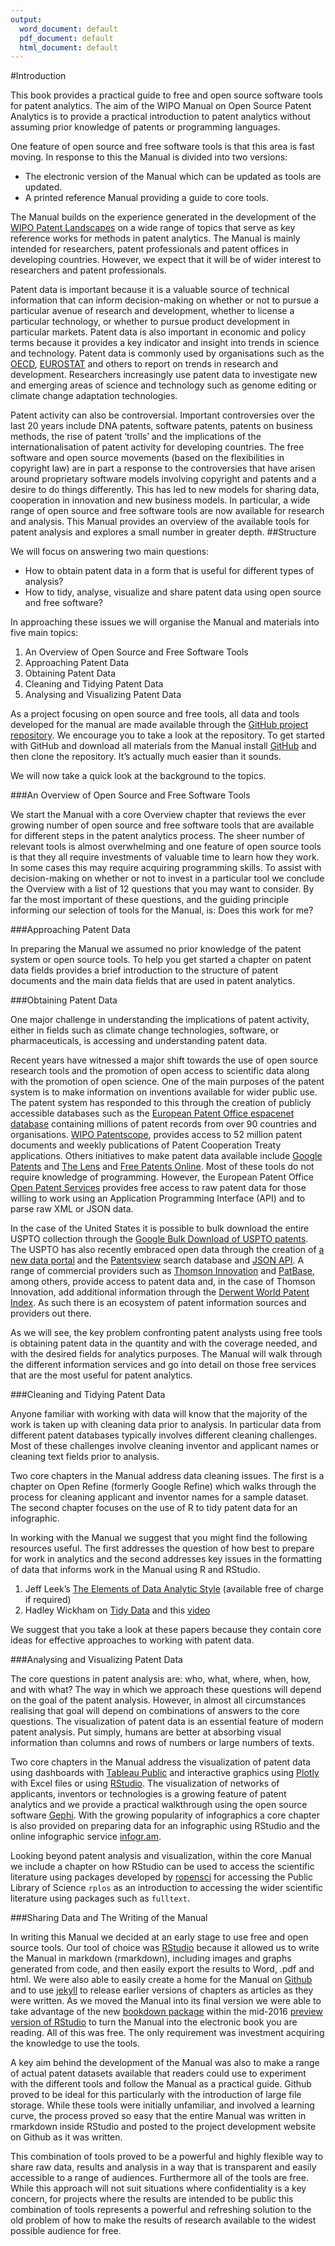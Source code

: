 ```yaml
---
output:
  word_document: default
  pdf_document: default
  html_document: default
---
```

#Introduction

This book provides a practical guide to free and open source software tools for patent analytics. The aim of the WIPO Manual on Open Source Patent Analytics is to provide a practical introduction to patent analytics without assuming prior knowledge of patents or programming languages. 

One feature of open source and free software tools is that this area is fast moving. In response to this the Manual is divided into two versions:

- The electronic version of the Manual which can be updated as tools are updated.
- A printed reference Manual providing a guide to core tools.

The Manual builds on the experience generated in the development of the [WIPO Patent Landscapes](http://www.wipo.int/patentscope/en/programs/patent_landscapes/) on a wide range of topics that serve as key reference works for methods in patent analytics. The Manual is mainly intended for researchers, patent professionals and patent offices in developing countries. However, we expect that it will be of wider interest to researchers and patent professionals. 

Patent data is important because it is a valuable source of technical information that can inform decision-making on whether or not to pursue a particular avenue of research and development, whether to license a particular technology, or whether to pursue product development in particular markets. Patent data is also important in economic and policy terms because it provides a key indicator and insight into trends in science and technology. Patent data is commonly used by organisations such as the [OECD](http://www.oecd.org/sti/inno/oecdpatentdatabases.htm), [EUROSTAT](http://ec.europa.eu/eurostat/statistics-explained/index.php/Patent_statistics) and others to report on trends in research and development. Researchers increasingly use patent data to investigate new and emerging areas of science and technology such as genome editing or climate change adaptation technologies. 

Patent activity can also be controversial. Important controversies over the last 20 years include DNA patents, software patents, patents on business methods, the rise of patent 'trolls' and the implications of the internationalisation of patent activity for developing countries. The free software and open source movements (based on the flexibilities in copyright law) are in part a response to the controversies that have arisen around proprietary software models involving copyright and patents and a desire to do things differently. This has led to new models for sharing data, cooperation in innovation and new business models. In particular, a wide range of open source and free software tools are now available for research and analysis. This Manual provides an overview of the available tools for patent analysis and explores a small number in greater depth. 
##Structure

We will focus on answering two main questions: 

- How to obtain patent data in a form that is useful for different types of analysis?
- How to tidy, analyse, visualize and share patent data using open source and free software?

In approaching these issues we will organise the Manual and materials into five main topics:

1. An Overview of Open Source and Free Software Tools
2. Approaching Patent Data
3. Obtaining Patent Data
4. Cleaning and Tidying Patent Data
5. Analysing and Visualizing Patent Data

As a project focusing on open source and free tools, all data and tools developed for the manual are made available through the [GitHub project repository](https://github.com/wipo-analytics/opensource-patent-analytics). We encourage you to take a look at the repository. To get started with GitHub and download all materials from the Manual install [GitHub](https://github.com) and then clone the repository. It's actually much easier than it sounds. 

We will now take a quick look at the background to the topics. 

###An Overview of Open Source and Free Software Tools

We start the Manual with a core Overview chapter that reviews the ever growing number of open source and free software tools that are available for different steps in the patent analytics process. The sheer number of relevant tools is almost overwhelming and one feature of open source tools is that they all require investments of valuable time to learn how they work. In some cases this may require acquiring programming skills. To assist with decision-making on whether or not to invest in a particular tool we conclude the Overview with a list of 12 questions that you may want to consider. By far the most important of these questions, and the guiding principle informing our selection of tools for the Manual, is: Does this work for me?

###Approaching Patent Data

In preparing the Manual we assumed no prior knowledge of the patent system or open source tools. To help you get started a chapter on patent data fields provides a brief introduction to the structure of patent documents and the main data fields that are used in patent analytics. 

###Obtaining Patent Data

One major challenge in understanding the implications of patent activity, either in fields such as climate change technologies, software, or pharmaceuticals, is accessing and understanding patent data. 

Recent years have witnessed a major shift towards the use of open source research tools and the promotion of open access to scientific data along with the promotion of open science. One of the main purposes of the patent system is to make information on inventions available for wider public use. The patent system has responded to this through the creation of publicly accessible databases such as the [European Patent Office espacenet database](http://worldwide.espacenet.com/?locale=en_EP) containing millions of patent records from over 90 countries and organisations. [WIPO Patentscope](https://patentscope.wipo.int/search/en/search.jsf), provides access to 52 million patent documents and weekly publications of Patent Cooperation Treaty applications. Others initiatives to make patent data available include [Google Patents](https://www.google.co.uk/url?sa=t&rct=j&q=&esrc=s&source=web&cd=1&ved=0CCIQFjAA&url=http%3A%2F%2Fwww.google.com%2Fpatents&ei=7LFIVeyiIInmau2rgMgL&usg=AFQjCNG_XlAI_9dSaH28NeN5O6bXJSSuSw&sig2=lgFU0x6MQCnaWZBXgPYDAA&bvm=bv.92291466,d.d2s) and [The Lens](http://www.lens.org/lens/) and [Free Patents Online](http://www.freepatentsonline.com). Most of these tools do not require knowledge of programming. However, the European Patent Office [Open Patent Services](http://www.epo.org/searching-for-patents/technical/espacenet/ops.html) provides free access to raw patent data for those willing to work using an Application Programming Interface (API) and to parse raw XML or JSON data.   

In the case of the United States it is possible to bulk download the entire USPTO collection through the [Google Bulk Download of USPTO patents](https://www.google.com/googlebooks/uspto.html). The USPTO has also recently embraced open data through the creation of [a new data portal](http://www.uspto.gov/learning-and-resources/open-data-and-mobility) and the [Patentsview](http://www.patentsview.org/web/) search database and [JSON API](http://www.patentsview.org/api/doc.html). A range of commercial providers such as [Thomson Innovation](http://info.thomsoninnovation.com) and [PatBase](https://www.patbase.com/login.asp), among others, provide access to patent data and, in the case of Thomson Innovation, add additional information through the [Derwent World Patent Index](http://thomsonreuters.com/en/products-services/intellectual-property/patent-research-and-analysis/derwent-world-patents-index.html). As such there is an ecosystem of patent information sources and providers out there. 

As we will see, the key problem confronting patent analysts using free tools is obtaining patent data in the quantity and with the coverage needed, and with the desired fields for analytics purposes. The Manual will walk through the different information services and go into detail on those free services that are the most useful for patent analytics. 

###Cleaning and Tidying Patent Data

Anyone familiar with working with data will know that the majority of the work is taken up with cleaning data prior to analysis. In particular data from different patent databases typically involves different cleaning challenges. Most of these challenges involve cleaning inventor and applicant names or cleaning text fields prior to analysis. 

Two core chapters in the Manual address data cleaning issues. The first is a chapter on Open Refine (formerly Google Refine) which walks through the process for cleaning applicant and inventor names for a sample dataset. The second chapter focuses on the use of R to tidy patent data for an infographic. 

In working with the Manual we suggest that you might find the following resources useful. The first addresses the question of how best to prepare for work in analytics and the second addresses key issues in the formatting of data that informs work in the Manual using R and RStudio.

1. Jeff Leek's [The Elements of Data Analytic Style](https://leanpub.com/datastyle) (available free of charge if required)
2. Hadley Wickham on [Tidy Data](http://vita.had.co.nz/papers/tidy-data.pdf) and this [video](https://vimeo.com/33727555)

We suggest that you take a look at these papers because they contain core ideas for effective approaches to working with patent data. 

###Analysing and Visualizing Patent Data

The core questions in patent analysis are: who, what, where, when, how, and with what? The way in which we approach these questions will depend on the goal of the patent analysis. However, in almost all circumstances realising that goal will depend on combinations of answers to the core questions. The visualization of patent data is an essential feature of modern patent analysis. Put simply, humans are better at absorbing visual information than columns and rows of numbers or large numbers of texts. 

Two core chapters in the Manual address the visualization of patent data using dashboards with [Tableau Public](https://public.tableau.com/s/gallery) and interactive graphics using [Plotly](https://plot.ly/) with Excel files or using [RStudio](http://www.rstudio.com). The visualization of networks of applicants, inventors or technologies is a growing feature of patent analytics and we provide a practical walkthrough using the open source software [Gephi](https://gephi.org). With the growing popularity of infographics a core chapter is also provided on preparing data for an infographic using RStudio and the online infographic service [infogr.am](https://infogr.am). 

Looking beyond patent analysis and visualization, within the core Manual we include a chapter on how RStudio can be used to access the scientific literature using packages developed by [ropensci](http://ropensci.org) for accessing the Public Library of Science `rplos` as an introduction to accessing the wider scientific literature using packages such as `fulltext`.

###Sharing Data and The Writing of the Manual

In writing this Manual we decided at an early stage to use free and open source tools. Our tool of choice was [RStudio](http://www.rstudio.com) because it allowed us to write the Manual in markdown (rmarkdown), including images and graphs generated from code, and then easily export the results to Word, .pdf and html. We were also able to easily create a home for the Manual on [Github](https://github.com/) and to use [jekyll](https://jekyllrb.com/) to release earlier versions of chapters as articles as they were written. As we moved the Manual into its final version we were able to take advantage of the new [bookdown package](https://bookdown.org) within the mid-2016 [preview version of RStudio](https://www.rstudio.com/products/rstudio/download/preview/) to turn the Manual into the electronic book you are reading. All of this was free. The only requirement was investment acquiring the knowledge to use the tools. 

A key aim behind the development of the Manual was also to make a range of actual patent datasets available that readers could use to experiment with the different tools and follow the Manual as a practical guide. Github proved to be ideal for this particularly with the introduction of large file storage. While these tools were initially unfamiliar, and involved a learning curve, the process proved so easy that the entire Manual was written in rmarkdown inside RStudio and posted to the project development website on Github as it was written. 

This combination of tools proved to be a powerful and highly flexible way to share raw data, results and analysis in a way that is transparent and easily accessible to a range of audiences. Furthermore all of the tools are free. While this approach will not suit situations where confidentiality is a key concern, for projects where the results are intended to be public this combination of tools represents a powerful and refreshing solution to the old problem of how to make the results of research available to the widest possible audience for free. 

